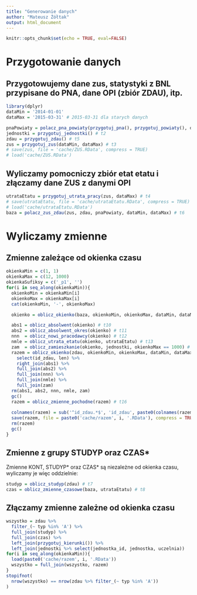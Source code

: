 ```yaml
---
title: "Generowanie danych"
author: "Mateusz Żółtak"
output: html_document
---
```


```r
knitr::opts_chunk$set(echo = TRUE, eval=FALSE)
```

# Przygotowanie danych

## Przygotowujemy dane zus, statystyki z BNL przypisane do PNA, dane OPI (zbiór ZDAU), itp.

```r
library(dplyr)
dataMin = '2014-01-01'
dataMax = '2015-03-31' # 2015-03-31 dla starych danych

pnaPowiaty = polacz_pna_powiaty(przygotuj_pna(), przygotuj_powiaty(), dataMin, dataMax) # t1
jednostki = przygotuj_jednostki() # t2
zdau = przygotuj_zdau() # t5
zus = przygotuj_zus(dataMin, dataMax) # t3
# save(zus, file = 'cache/ZUS.RData', compress = TRUE)
# load('cache/ZUS.RData')
```

## Wyliczamy pomocniczy zbiór etat etatu i złączamy dane ZUS z danymi OPI

```r
utrataEtatu = przygotuj_utrata_pracy(zus, dataMax) # t4
# save(utrataEtatu, file = 'cache/utrataEtatu.RData', compress = TRUE)
# load('cache/utrataEtatu.RData')
baza = polacz_zus_zdau(zus, zdau, pnaPowiaty, dataMin, dataMax) # t6
```

# Wyliczamy zmienne

## Zmienne zależące od okienka czasu

```r
okienkaMin = c(1, 1)
okienkaMax = c(12, 1000)
okienkaSufiksy = c('_p1', '')
for(i in seq_along(okienkaMin)){
  okienkoMin = okienkaMin[i]
  okienkoMax = okienkaMax[i]
  cat(okienkoMin, '-', okienkoMax)

  okienko = oblicz_okienko(baza, okienkoMin, okienkoMax, dataMin, dataMax) # t9

  abs1 = oblicz_absolwent(okienko) # t10
  abs2 = oblicz_absolwent_okres(okienko) # t11
  nnn  = oblicz_nowi_pracodawcy(okienko) # t12
  nmle = oblicz_utrata_etatu(okienko, utrataEtatu) # t13
  zam  = oblicz_zamieszkanie(okienko, jednostki, okienkoMax == 1000) # t14
  razem = oblicz_okienko(zdau, okienkoMin, okienkoMax, dataMin, dataMax) %>%  # t15
    select(id_zdau, len) %>%
    right_join(abs1) %>%
    full_join(abs2) %>%
    full_join(nnn) %>%
    full_join(nmle) %>%
    full_join(zam)
  rm(abs1, abs2, nnn, nmle, zam)
  gc()
  razem = oblicz_zmienne_pochodne(razem) # t16
  
  colnames(razem) = sub('^id_zdau.*$', 'id_zdau', paste0(colnames(razem), okienkaSufiksy[i]))
  save(razem, file = paste0('cache/razem', i, '.RData'), compress = TRUE)
  rm(razem)
  gc()
}
```

## Zmienne z grupy STUDYP oraz CZAS*

Zmienne KONT, STUDYP* oraz CZAS* są niezależne od okienka czasu, wyliczamy je więc oddzielnie:
```r
studyp = oblicz_studyp(zdau) # t7
czas = oblicz_zmienne_czasowe(baza, utrataEtatu) # t8
```

## Złączamy zmienne zależne od okienka czasu

```r
wszystko = zdau %>%
  filter_(~ typ %in% 'A') %>%
  full_join(studyp) %>%
  full_join(czas) %>%
  left_join(przygotuj_kierunki()) %>%
  left_join(jednostki %>% select(jednostka_id, jednostka, uczelnia))
for(i in seq_along(okienkaMin)){
  load(paste0('cache/razem', i, '.RData'))
  wszystko = full_join(wszystko, razem)
}
stopifnot(
  nrow(wszystko) == nrow(zdau %>% filter_(~ typ %in% 'A'))
)
```

